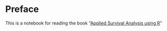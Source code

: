 # Preface {-}

This is a notebook for reading the book "[Applied Survival Analysis using R](https://link.springer.com/book/10.1007/978-3-319-31245-3)"
